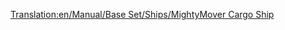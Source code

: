 [[Translation:en/Manual/Base Set/Ships/MightyMover Cargo Ship]]
{{fr/Bateau|Nom=Cargo MightyMover
|Image=[[File:en/Toylandcargoship.png|MightyMover Cargo Ship]]
|Coût=24 375£ (48 750$)
|Vitesse=24 km/h (15 mph)
|Entretien=2 460£ (4 920$)
|Conception=1946
|Vie=30
|Capacité=160 sacs de bonbons
|Description=Transformable pour tout sauf les passagers.
|Réalité=Fictif.
}}